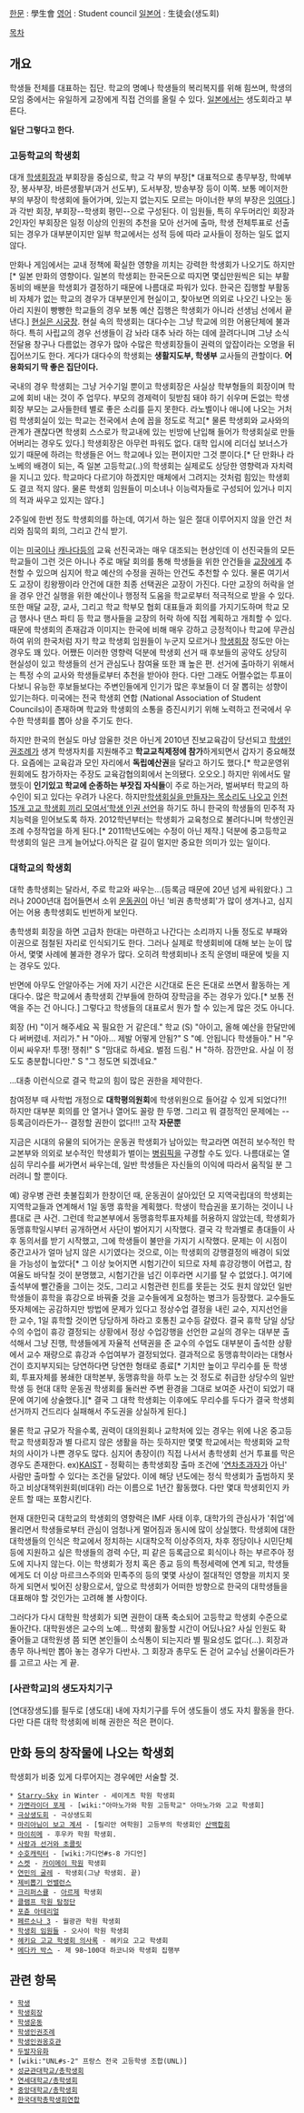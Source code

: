 [[한문]] : 學生會
[[영어]] : Student council
[[일본어]] : 生徒会(생도회)

[[목차]]
== 개요 ==
학생들 전체를 대표하는 집단. 학교의 명예나 학생들의 복리복지를 위해 힘쓰며, 학생의 모임 중에서는 유일하게 교장에게 직접 건의를 올릴 수 있다. [[일본]]에서는 생도회라고 부른다.

'''일단 그렇다고 한다.'''

=== 고등학교의 학생회 ===
대개 [[학생회장]]과 부회장을 중심으로, 학교 각 부의 부장[* 대표적으로 총무부장, 학예부장, 봉사부장, 바른생활부(과거 선도부), 도서부장, 방송부장 등이 이쪽. 보통 메이저한 부의 부장이 학생회에 들어가며, 있는지 없는지도 모르는 마이너한 부의 부장은 [[잉여]]다.]과 각반 회장, 부회장--학생회 평민--으로 구성된다. 이 임원들, 특히 우두머리인 회장과 2인자인 부회장은 일정 이상의 인원의 추천을 모아 선거에 출마, 학생 전체투표로 선출되는 경우가 대부분이지만 일부 학교에서는 성적 등에 따라 교사들이 정하는 일도 없지 않다. 

만화나 게임에서는 교내 정책에 확실한 영향을 끼치는 강력한 학생회가 나오기도 하지만[* 일본 만화의 영향이다. 일본의 학생회는 한국돈으로 따지면 몇십만원씩은 되는 부활동비의 배분을 학생회가 결정하기 때문에 나름대로 파워가 있다. 한국은 집행할 부활동비 자체가 없는 학교의 경우가 대부분인게 현실이고, 찾아보면 의외로 나오긴 나오는 동아리 지원이 빵빵한 학교들의 경우 보통 예산 집행은 학생회가 아니라 선생님 선에서 끝낸다.] [[현실은 시궁창]]. 현실 속의 학생회는 대다수는 그냥 학교에 의한 어용단체에 불과하다. 특히 사립교의 경우 선생들이 감 놔라 대추 놔라 하는 데에 끌려다니며 그냥 소식전달용 창구나 다름없는 경우가 많아 수많은 학생회장들이 권력의 앞잡이라는 오명을 뒤집어쓰기도 한다. 게다가 대다수의 학생회는 '''생활지도부, 학생부''' 교사들의 관할이다. '''어용화되기 딱 좋은 집단이다.''' 

국내의 경우 학생회는 그냥 거수기일 뿐이고 학생회장은 사실상 학부형들의 회장이며 학교에 회비 내는 것이 주 업무다. 부모의 경제력이 뒷받침 돼야 하기 쉬우며 돈없는 학생회장 부모는 교사들한테 별로 좋은 소리를 듣지 못한다. 라노벨이나 애니에 나오는 거처럼 학생회실이 있는 학교는 전국에서 손에 꼽을 정도로 적고[* 물론 학생회와 교사와의 관계가 괜찮다면 학생회 스스로가 학교내에 있는 빈방에 난입해 들어가 학생회실로 만들어버리는 경우도 있다.] 학생회장은 아무런 파워도 없다. 대학 입시에 리더십 보너스가 있기 때문에 하려는 학생들은 어느 학교에나 있는 편이지만 그것 뿐이다.[* 단 만화나 라노베의 배경이 되는, 즉 일본 고등학교(..)의 학생회는 실제로도 상당한 영향력과 자치력을 지니고 있다. 학교마다 다르기야 하겠지만 매체에서 그려지는 것처럼 힘있는 학생회도 결코 적지 않다. 물론 학생회 임원들이 미소녀나 이능력자들로 구성되어 있거나 미지의 적과 싸우고 있지는 않다.]

2주일에 한번 정도 학생회의를 하는데, 여기서 하는 일은 절대 이루어지지 않을 안건 처리와 침묵의 회의, 그리고 간식 받기.

이는 [[미국]]이나 [[캐나다]]등의 교육 선진국과는 매우 대조되는 현상인데 이 선진국들의 모든 학교들이 그런 것은 아니나 주로 매달 회의를 통해 학생들을 위한 안건들을 [[교장]]에게 추천할 수 있으며 심지어 학교 예산의 수정을 권하는 안건도 추천할 수 있다. 물론 여기서도 교장이 킹왕짱이라 안건에 대한 최종 선택권은 교장이 가진다. 다만 교장의 허락을 얻을 경우 안건 실행을 위한 예산이나 행정적 도움을 학교로부터 적극적으로 받을 수 있다. 또한 매달 교장, 교사, 그리고 학교 학부모 협회 대표들과 회의를 가지기도하며 학교 모금 행사나 댄스 파티 등 학교 행사들을 교장의 허락 하에 직접 계획하고 개최할 수 있다. 때문에 학생회의 존재감과 이미지는 한국에 비해 매우 강하고 긍정적이나 학교에 무관심하여 위의 한국처럼 자기 학교 학생회 임원들이 누군지 모르거나 [[학생회장]] 정도만 아는 경우도 꽤 있다. 어쨌든 이러한 영향력 덕분에 학생회 선거 때 후보들의 공약도 상당히 현실성이 있고 학생들의 선거 관심도나 참여율 또한 꽤 높은 편. 선거에 출마하기 위해서는 특정 수의 교사와 학생들로부터 추천을 받아야 한다. 다만 그래도 어쩔수없는 투표이다보니 유능한 후보들보다는 주변인들에게 인기가 많은 후보들이 더 잘 뽑히는 성향이 있기는하다. 미국에는 전국 학생회 연합 (National Association of Student Councils)이 존재하며 학교와 학생회의 소통을 증진시키기 위해 노력하고 전국에서 우수한 학생회를 뽑아 상을 주기도 한다. 

하지만 한국의 현실도 마냥 암울한 것은 아닌게 2010년 진보교육감이 당선되고 [[학생인권조례]]가 생겨 학생자치를 지원해주고 '''학교교칙제정에 참가'''하게되면서 갑자기 중요해졌다. 요즘에는 교육감과 모인 자리에서  '''독립예산권'''을 달라고 하기도 했다.[* 학교운영위원회에도 참가하자는 주장도 교육감협의회에서 논의됐다. 오오오.] 하지만 위에서도 말했듯이 '''인기있고 학교에 순종하는 부잣집 자식들'''이 주로 하는거라, 벌써부터 학교의 하수인이 되고 있다는 우려가 나온다. 하지만[http://www.vop.co.kr/A00000398240.html 학생회실을 만들자는 목소리도 나오고] [http://news.khan.co.kr/kh_news/khan_art_view.html?artid=201106022227515&code=950201 인천 15개 고교 학생회 끼리 모여서‘학생 인권 선언]을 하기도 하니 한국의 학생들의 민주적 자치능력을 믿어보도록 하자. 2012학년부터는 학생회가 교육청으로 불려다니며 학생인권조례 수정작업을 하게 된다.[* 2011학년도에는 수정이 아닌 제작.] 덕분에 중고등학교 학생회의 일은 크게 늘어났다.아직은 갈 길이 멀지만 중요한 의미가 있는 일이다.

=== 대학교의 학생회 ===
대학 총학생회는 달라서, 주로 학교와 싸우는...(등록금 때문에 20년 넘게 싸워왔다.) 그러나 2000년대 접어들면서 소위 [[운동권]]이 아닌 '비권 총학생회'가 많이 생겨나고, 심지어는 어용 총학생회도 빈번하게 보인다.

총학생회 회장을 하면 고급차 한대는 마련하고 나간다는 소리까지 나돌 정도로 부패와 이권으로 점철된 자리로 인식되기도 한다. 그러나 실제로 학생회비에 대해 보는 눈이 많아서, 몇몇 사례에 불과한 경우가 많다. 오히려 학생회비나 조직 운영비 때문에 빚을 지는 경우도 있다.

반면에 아무도 안알아주는 거에 자기 시간은 시간대로 돈은 돈대로 쓰면서 활동하는 게 대다수. 많은 학교에서 총학생회 간부들에 한하여 장학금을 주는 경우가 있다.[* 보통 전액을 주는 건 아니다.] 그렇다고 학생들의 대표로서 뭔가 할 수 있는게 많은 것도 아니다. 

회장 (H) "이거 해주세요 꼭 필요한 거 같은데." 
학교 (S) "아이고, 올해 예산을 한달만에 다 써버렸네. 저리가."
H "아아... 제발 어떻게 안됨?" 
S "예. 안됩니다 학생들아." 
H "우이씨 싸우자! 투쟁! 쟁취!" 
S "맘대로 하세요. 벌점 드림." 
H "하하. 잠깐만요. 사실 이 정도도 충분합니다만." 
S "그 정도면 되겠네요." 

...대충 이런식으로 결국 학교의 힘이 많은 권한을 제약한다.

참여정부 때 사학법 개정으로 '''대학평의원회'''에 학생위원으로 들어갈 수 있게 되었다?!! 하지만 대부분 회의를 안 열거나 열어도 꼴랑 한 두명. 그리고 뭐 결정적인 문제에는 --등록금이라든가-- 결정할 권한이 없다!!! 고작 '''자문뿐'''

지금은 시대의 유물의 되어가는 운동권 학생회가 남아있는 학교라면 여전히 보수적인 학교본부와 의외로 보수적인 학생회가 벌이는 [[병림픽]]을 구경할 수도 있다. 나름대로는 열심히 무리수를 써가면서 싸우는데, 일반 학생들은 자신들의 이익에 따라서 움직일 분 그러려니 할 뿐이다.
 
예) 광우병 관련 촛불집회가 한창이던 때, 운동권이 살아있던 모 지역국립대의 학생회는 지역학교들과 연계해서 1일 동맹 휴학을 계획했다. 학생이 학습권을 포기하는 것이니 나름대로 큰 사건. 그런데 학교본부에서 동맹휴학투표자체를 허용하지 않았는데, 학생회가 동맹휴학일시부터 공개하면서 사단이 벌어지기 시작했다. 결국 각 학과별로 총대들이 사후 동의서를 받기 시작했고, 그에 학생들이 불만을 가지기 시작했다. 문제는 이 시점이 중간고사가 얼마 남지 않은 시기였다는 것으로, 이는 학생회의 강행결정의 배경이 되었을 가능성이 높았다[* 그 이상 늦어지면 시험기간이 되므로 자체 휴강강행이 어렵고, 참여율도 바닥칠 것이 분명했고, 시험기간을 넘긴 이후라면 시기를 탈 수 없었다.]. 여기에 출석부에 빨간줄을 그이는 것도, 그리고 시험관련 힌트를 못듣는 것도 원치 않았던 일반 학생들이 휴학을 휴강으로 바꿔줄 것을 교수들에게 요청하는 병크가 등장했다. 교수들도 뜻자체에는 공감하지만 방법에 문제가 있다고 정상수업 결정을 내린 교수, 지지선언을 한 교수, 1일 휴학할 것이면 당당하게 하라고 호통친 교수등 갈렸다. 결국 휴학 당일 상당수의 수업이 휴강 결정되는 상황에서 정상 수업강행을 선언한 교실의 경우는 대부분 출석해서 그냥 진행, 학생들에게 자율적 선택권을 준 교수의 수업도 대부분이 출석한 상황에서 교수 재량으로 휴강과 수업여부가 결정되었다. 결과적으로 동맹휴학이라는 대형사건이 흐지부지되는 당연하다면 당연한 형태로 종료[* 기치만 높이고 무리수를 둔 학생회, 투표자체를 봉쇄한 대학본부, 동맹휴학을 하루 노는 것 정도로 취급한 상당수의 일반 학생 등 현대 대학 운동권 학생회를 둘러싼 주변 환경을 그대로 보여준 사건이 되었기 때문에 여기에 상술했다.][* 결국 그 대학 학생회는 이후에도 무리수를 두다가 결국 학생회 선거까지 건드리다 실패해서 주도권을 상실하게 된다.]   

물론 학교 규모가 작을수록, 권력이 대의원회나 교학처에 있는 경우는 위에 나온 중고등학교 학생회장과 별 다르지 않은 생활을 하는 듯하지만 몇몇 학교에서는 학생회와 교학처의 사이가 나쁜 경우도 많다. 심지어 총장이(!) 직접 나서서 총학생회 선거 투표를 막은 경우도 존재한다. ex)[[KAIST]] - 정확히는 총학생회장 출마 조건에 '[[연차초과자]]가 아닌' 사람만 출마할 수 있다는 조건을 달았다. 이에 해당 년도에는 정식 학생회가 출범하지 못하고 비상대책위원회(비대위) 라는 이름으로 1년간 활동했다. 다만 몇대 학생회인지 카운트 할 때는 포함시킨다.

현재 대한민국 대학교의 학생회의 영향력은 IMF 사태 이후, 대학가의 관심사가 '취업'에 몰리면서 학생들로부터 관심이 엄청나게 멀어짐과 동시에 많이 상실했다. 학생회에 대한 대학생들의 인식은 학교에서 정치하는 시대착오적 이상주의자, 차후 정당이나 시민단체 등에 지원하고 싶은 학생들의 경력 수단, 피 같은 등록금으로 회식이나 하는 부르주아 정도에 지나지 않는다. 이는 학생회가 정치 혹은 종교 등의 특정세력에 연계 되고, 학생들에게도 더 이상 마르크스주의와 민족주의 등의 몇몇 사상이 절대적인 영향을 끼치지 못하게 되면서 빚어진 상황으로서, 앞으로 학생회가 어떠한 방향으로 한국의 대학생들을 대표해야 할 것인가는 고려해 볼 사항이다.

그러다가 다시 대학원 학생회가 되면 권한이 대폭 축소되어 고등학교 학생회 수준으로 돌아간다. 대학원생은 교수의 노예... 학생회 활동할 시간이 어딨나요? 사실 인원도 확 줄어들고 대학원생 쯤 되면 본인들이 소식통이 되는지라 별 필요성도 없다(...). 회장과 총무 하나씩만 뽑아 놓는 경우가 다반사. 그 회장과 총무도 돈 걷어 교수님 선물이라든가를 고르고 사는 게 끝.

=== [사관학교]의 생도자치기구 ===
[연대장생도]를 필두로 [생도대] 내에 자치기구를 두어 생도들이 생도 자치 활동을 한다. 다만 다른 대학 학생회에 비해 권한은 적은 편이다.
== 만화 등의 창작물에 나오는 학생회 ==
학생회가 비중 있게 다루어지는 경우에만 서술할 것.

 * [[Starry☆Sky]] in Winter - 세이게츠 학원 학생회
 * [[가면라이더 포제]] - [wiki:"아마노가와 학원 고등학교" 아마노가와 고교 학생회]
 * [[극상생도회]] - 극상생도회
 * [[마리아님이 보고 계셔]] - [릴리안 여학원] 고등부의 학생회인 [[산백합회]]
 * [[마이히메]] - 후우카 학원 학생회.
 * [[사랑과 선거와 초콜릿]]
 * [[수호캐릭터]] - [wiki:가디언#s-8 가디언]
 * [[스켓]] - [[카이메이 학원]] 학생회
 * [[연민의 굴레]] - 학생회(그냥 학생회. 끝)
 * [[제비뽑기 언밸런스]]
 * [[크리퍼스큘]] - [[아르제]] 학생회
 * [[클램프 학원 탐정단]]
 * [[포츈 아테리얼]]
 * [[페르소나 3]] - 월광관 학원 학생회
 * [[학생회 임원들]] - 오사이 학원 학생회
 * [[헤키요 고교 학생회 의사록]] - 헤키요 고교 학생회
 * [[메다카 박스]] - 제 98~100대 하코니와 학생회 집행부

== 관련 항목 ==
 * [[학생]]
 * [[학생회장]]
 * [[학생운동]]
 * [[학생인권조례]]
 * [[학생인권옹호관]]
 * [[두발자유화]]
 * [wiki:"UNL#s-2" 프랑스 전국 고등학생 조합(UNL)]
 * [[성균관대학교/총학생회]]
 * [[연세대학교/총학생회]]
 * [[중앙대학교/총학생회]]
 * [[한국대학총학생회연합]]
